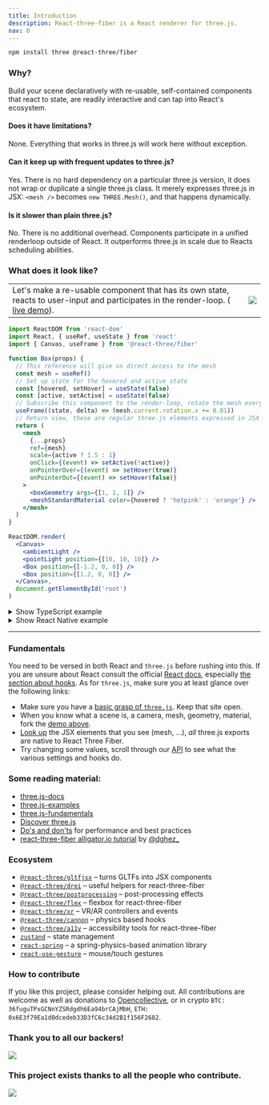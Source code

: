 ```yaml
---
title: Introduction
description: React-three-fiber is a React renderer for three.js.
nav: 0
---
```


```bash
npm install three @react-three/fiber
```

### Why?

Build your scene declaratively with re-usable, self-contained components that react to state, are readily interactive and can tap into React's ecosystem.

#### Does it have limitations?

None. Everything that works in three.js will work here without exception.

#### Can it keep up with frequent updates to three.js?

Yes. There is no hard dependency on a particular three.js version, it does not wrap or duplicate a single three.js class. It merely expresses three.js in JSX: `<mesh />` becomes `new THREE.Mesh()`, and that happens dynamically.

#### Is it slower than plain three.js?

No. There is no additional overhead. Components participate in a unified renderloop outside of React. It outperforms three.js in scale due to Reacts scheduling abilities.

### What does it look like?

<table>
  <tr>
    <td>
      Let's make a re-usable component that has its own state, reacts to user-input and participates
      in the render-loop. (
      <a href="https://codesandbox.io/s/rrppl0y8l4?file=/src/App.js">live demo</a>).
    </td>
    <td>
      <a href="https://codesandbox.io/s/rrppl0y8l4">
        <img src="https://i.imgur.com/sS4ArrZ.gif" />
      </a>
    </td>
  </tr>
</table>

```jsx
import ReactDOM from 'react-dom'
import React, { useRef, useState } from 'react'
import { Canvas, useFrame } from '@react-three/fiber'

function Box(props) {
  // This reference will give us direct access to the mesh
  const mesh = useRef()
  // Set up state for the hovered and active state
  const [hovered, setHover] = useState(false)
  const [active, setActive] = useState(false)
  // Subscribe this component to the render-loop, rotate the mesh every frame
  useFrame((state, delta) => (mesh.current.rotation.x += 0.01))
  // Return view, these are regular three.js elements expressed in JSX
  return (
    <mesh
      {...props}
      ref={mesh}
      scale={active ? 1.5 : 1}
      onClick={(event) => setActive(!active)}
      onPointerOver={(event) => setHover(true)}
      onPointerOut={(event) => setHover(false)}
    >
      <boxGeometry args={[1, 1, 1]} />
      <meshStandardMaterial color={hovered ? 'hotpink' : 'orange'} />
    </mesh>
  )
}

ReactDOM.render(
  <Canvas>
    <ambientLight />
    <pointLight position={[10, 10, 10]} />
    <Box position={[-1.2, 0, 0]} />
    <Box position={[1.2, 0, 0]} />
  </Canvas>,
  document.getElementById('root')
)
```

<details>
  <summary>Show TypeScript example</summary>

```bash
npm install @types/three
```

```tsx
import * as THREE from 'three'
import ReactDOM from 'react-dom'
import React, { useRef, useState } from 'react'
import { Canvas, useFrame } from '@react-three/fiber'

function Box(props: JSX.IntrinsicElements['mesh']) {
  const mesh = useRef<THREE.Mesh>(null!)
  const [hovered, setHover] = useState(false)
  const [active, setActive] = useState(false)
  useFrame((state, delta) => (mesh.current.rotation.x += 0.01))
  return (
    <mesh
      {...props}
      ref={mesh}
      scale={active ? 1.5 : 1}
      onClick={(event) => setActive(!active)}
      onPointerOver={(event) => setHover(true)}
      onPointerOut={(event) => setHover(false)}
    >
      <boxGeometry args={[1, 1, 1]} />
      <meshStandardMaterial color={hovered ? 'hotpink' : 'orange'} />
    </mesh>
  )
}

ReactDOM.render(
  <Canvas>
    <ambientLight />
    <pointLight position={[10, 10, 10]} />
    <Box position={[-1.2, 0, 0]} />
    <Box position={[1.2, 0, 0]} />
  </Canvas>,
  document.getElementById('root')
)
```

Live demo: https://codesandbox.io/s/icy-tree-brnsm?file=/src/App.tsx

</details>

<details>
  <summary>Show React Native example</summary>

```bash
# Install expo-cli, this will create our app
npm install expo-cli -g

# Create app and cd into it
expo init my-app
cd my-app

# Install dependencies
npm install three @react-three/fiber

# Start
expo start
```

```tsx
import * as THREE from 'three'
import React, { useRef, useState } from 'react'
import { Canvas, useFrame } from '@react-three/fiber/native'

function Box(props) {
  const mesh = useRef(null)
  const [hovered, setHover] = useState(false)
  const [active, setActive] = useState(false)
  useFrame((state, delta) => (mesh.current.rotation.x += 0.01))
  return (
    <mesh
      {...props}
      ref={mesh}
      scale={active ? 1.5 : 1}
      onClick={(event) => setActive(!active)}
      onPointerOver={(event) => setHover(true)}
      onPointerOut={(event) => setHover(false)}
    >
      <boxGeometry args={[1, 1, 1]} />
      <meshStandardMaterial color={hovered ? 'hotpink' : 'orange'} />
    </mesh>
  )
}

export default function App() {
  return (
    <Canvas>
      <ambientLight />
      <pointLight position={[10, 10, 10]} />
      <Box position={[-1.2, 0, 0]} />
      <Box position={[1.2, 0, 0]} />
    </Canvas>
  )
}
```

</details>

---

### Fundamentals

You need to be versed in both React and `three.js` before rushing into this. If you are unsure about React consult the official [React docs](https://reactjs.org/docs/getting-started.html), especially [the section about hooks](https://reactjs.org/docs/hooks-reference.html). As for `three.js`, make sure you at least glance over the following links:

- Make sure you have a [basic grasp of `three.js`](https://threejs.org/docs/index.html#manual/en/introduction/Creating-a-scene). Keep that site open.
- When you know what a scene is, a camera, mesh, geometry, material, fork the [demo above](https://github.com/pmndrs/react-three-fiber#what-does-it-look-like).
- [Look up](https://threejs.org/docs/index.html#api/en/objects/Mesh) the JSX elements that you see (mesh, ...), _all_ three.js exports are native to React Three Fiber.
- Try changing some values, scroll through our [API](/react-three-fiber/API/canvas) to see what the various settings and hooks do.

### Some reading material:

- [three.js-docs](https://threejs.org/docs)
- [three.js-examples](https://threejs.org/examples)
- [three.js-fundamentals](https://threejsfundamentals.org)
- [Discover three.js](https://discoverthreejs.com)
- [Do's and don'ts](https://discoverthreejs.com/tips-and-tricks) for performance and best practices
- [react-three-fiber alligator.io tutorial](https://alligator.io/react/react-with-threejs) by [@dghez\_](https://twitter.com/dghez_)

### Ecosystem

- [`@react-three/gltfjsx`](https://github.com/react-spring/gltfjsx) &ndash; turns GLTFs into JSX components
- [`@react-three/drei`](https://github.com/react-spring/drei) &ndash; useful helpers for react-three-fiber
- [`@react-three/postprocessing`](https://github.com/react-spring/react-postprocessing) &ndash; post-processing effects
- [`@react-three/flex`](https://github.com/react-spring/react-three-flex) &ndash; flexbox for react-three-fiber
- [`@react-three/xr`](https://github.com/react-spring/react-xr) &ndash; VR/AR controllers and events
- [`@react-three/cannon`](https://github.com/react-spring/use-cannon) &ndash; physics based hooks
- [`@react-three/a11y`](https://github.com/pmndrs/react-three-a11y) &ndash; accessibility tools for react-three-fiber
- [`zustand`](https://github.com/react-spring/zustand) &ndash; state management
- [`react-spring`](https://github.com/react-spring/react-spring) &ndash; a spring-physics-based animation library
- [`react-use-gesture`](https://github.com/react-spring/react-use-gesture) &ndash; mouse/touch gestures

### How to contribute

If you like this project, please consider helping out. All contributions are welcome as well as donations to [Opencollective](https://opencollective.com/react-three-fiber), or in crypto `BTC: 36fuguTPxGCNnYZSRdgdh6Ea94brCAjMbH`, `ETH: 0x6E3f79Ea1d0dcedeb33D3fC6c34d2B1f156F2682`.

### Thank you to all our backers!

<a href="https://opencollective.com/react-three-fiber#backers" target="_blank">
  <img src="https://opencollective.com/react-three-fiber/backers.svg?width=890" />
</a>

### This project exists thanks to all the people who contribute.

<a href="https://github.com/pmndrs/react-three-fiber/graphs/contributors">
  <img src="https://opencollective.com/react-three-fiber/contributors.svg?width=890" />
</a>

